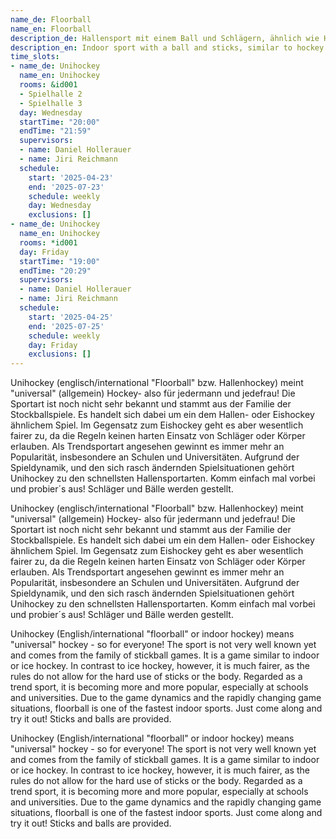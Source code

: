 ```yaml
---
name_de: Floorball
name_en: Floorball
description_de: Hallensport mit einem Ball und Schlägern, ähnlich wie Hockey.
description_en: Indoor sport with a ball and sticks, similar to hockey.
time_slots:
- name_de: Unihockey
  name_en: Unihockey
  rooms: &id001
  - Spielhalle 2
  - Spielhalle 3
  day: Wednesday
  startTime: "20:00"
  endTime: "21:59"
  supervisors:
  - name: Daniel Hollerauer
  - name: Jiri Reichmann
  schedule:
    start: '2025-04-23'
    end: '2025-07-23'
    schedule: weekly
    day: Wednesday
    exclusions: []
- name_de: Unihockey
  name_en: Unihockey
  rooms: *id001
  day: Friday
  startTime: "19:00"
  endTime: "20:29"
  supervisors:
  - name: Daniel Hollerauer
  - name: Jiri Reichmann
  schedule:
    start: '2025-04-25'
    end: '2025-07-25'
    schedule: weekly
    day: Friday
    exclusions: []
---
```


<Locale value="de">
 

 Unihockey (englisch/international "Floorball" bzw. Hallenhockey) meint
"universal" (allgemein) Hockey- also für jedermann und jedefrau! Die Sportart
ist noch nicht sehr bekannt und stammt aus der Familie der Stockballspiele. Es
handelt sich dabei um ein dem Hallen- oder Eishockey ähnlichem Spiel. Im
Gegensatz zum Eishockey geht es aber wesentlich fairer zu, da die Regeln keinen
harten Einsatz von Schläger oder Körper erlauben. Als Trendsportart angesehen
gewinnt es immer mehr an Popularität, insbesondere an Schulen und Universitäten.
Aufgrund der Spieldynamik, und den sich rasch ändernden Spielsituationen gehört
Unihockey zu den schnellsten Hallensportarten. Komm einfach mal vorbei und
probier´s aus! Schläger und Bälle werden gestellt. 

 Unihockey (englisch/international "Floorball" bzw. Hallenhockey) meint
"universal" (allgemein) Hockey- also für jedermann und jedefrau! Die Sportart
ist noch nicht sehr bekannt und stammt aus der Familie der Stockballspiele. Es
handelt sich dabei um ein dem Hallen- oder Eishockey ähnlichem Spiel. Im
Gegensatz zum Eishockey geht es aber wesentlich fairer zu, da die Regeln keinen
harten Einsatz von Schläger oder Körper erlauben. Als Trendsportart angesehen
gewinnt es immer mehr an Popularität, insbesondere an Schulen und Universitäten.
Aufgrund der Spieldynamik, und den sich rasch ändernden Spielsituationen gehört
Unihockey zu den schnellsten Hallensportarten. Komm einfach mal vorbei und
probier´s aus! Schläger und Bälle werden gestellt.

</Locale>
<Locale value="en">
 

 Unihockey (English/international "floorball" or indoor hockey) means "universal"
hockey - so for everyone! The sport is not very well known yet and comes from
the family of stickball games. It is a game similar to indoor or ice hockey. In
contrast to ice hockey, however, it is much fairer, as the rules do not allow
for the hard use of sticks or the body. Regarded as a trend sport, it is
becoming more and more popular, especially at schools and universities. Due to
the game dynamics and the rapidly changing game situations, floorball is one of
the fastest indoor sports. Just come along and try it out! Sticks and balls are
provided. 

 Unihockey (English/international "floorball" or indoor hockey) means "universal"
hockey - so for everyone! The sport is not very well known yet and comes from
the family of stickball games. It is a game similar to indoor or ice hockey. In
contrast to ice hockey, however, it is much fairer, as the rules do not allow
for the hard use of sticks or the body. Regarded as a trend sport, it is
becoming more and more popular, especially at schools and universities. Due to
the game dynamics and the rapidly changing game situations, floorball is one of
the fastest indoor sports. Just come along and try it out! Sticks and balls are
provided.

</Locale>
